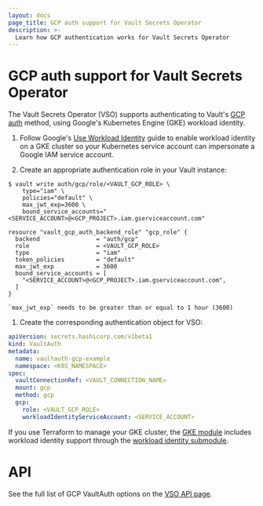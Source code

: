 ```yaml
---
layout: docs
page_title: GCP auth support for Vault Secrets Operator
description: >-
  Learn how GCP authentication works for Vault Secrets Operator
---
```


# GCP auth support for Vault Secrets Operator

The Vault Secrets Operator (VSO) supports authenticating to Vault's [GCP auth](/vault/docs/auth/gcp) method, using Google's Kubernetes Engine (GKE) workload identity.

1. Follow Google's [Use Workload Identity](https://cloud.google.com/kubernetes-engine/docs/how-to/workload-identity) guide to enable workload identity on a GKE cluster so your Kubernetes service account can impersonate a Google IAM service account. 

1. Create an appropriate authentication role in your Vault instance:

  <CodeTabs>
  <CodeBlockConfig>

  ```shell-session
  $ vault write auth/gcp/role/<VAULT_GCP_ROLE> \
      type="iam" \
      policies="default" \
      max_jwt_exp=3600 \
      bound_service_accounts="<SERVICE_ACCOUNT>@<GCP_PROJECT>.iam.gserviceaccount.com"
  ```

  </CodeBlockConfig>
  <CodeBlockConfig>

  ```hcl
  resource "vault_gcp_auth_backend_role" "gcp_role" {
    backend                = "auth/gcp"
    role                   = <VAULT_GCP_ROLE>
    type                   = "iam"
    token_policies         = "default"
    max_jwt_exp            = 3600
    bound_service_accounts = [
      "<SERVICE_ACCOUNT>@<GCP_PROJECT>.iam.gserviceaccount.com",
    ]
  }
  ```

  </CodeBlockConfig>
  </CodeTabs>

  <Note>

    `max_jwt_exp` needs to be greater than or equal to 1 hour (3600)
  
  </Note>

1. Create the corresponding authentication object for VSO:

  ```yaml
  apiVersion: secrets.hashicorp.com/v1beta1
  kind: VaultAuth
  metadata:
    name: vaultauth-gcp-example
    namespace: <K8S_NAMESPACE>
  spec:
    vaultConnectionRef: <VAULT_CONNECTION_NAME>
    mount: gcp
    method: gcp
    gcp:
      role: <VAULT_GCP_ROLE>
      workloadIdentityServiceAccount: <SERVICE_ACCOUNT>
  ```

<Tip title="Terraform has workload identity support">

  If you use Terraform to manage your GKE cluster, the
  [GKE module](https://registry.terraform.io/modules/terraform-google-modules/kubernetes-engine/google/latest)
  includes workload identity support through the
  [workload identity submodule](https://registry.terraform.io/modules/terraform-google-modules/kubernetes-engine/google/latest/submodules/workload-identity).

</Tip>

# API

See the full list of GCP VaultAuth options on the [VSO API page](/vault/docs/platform/k8s/vso/api-reference#vaultauthconfiggcp).
